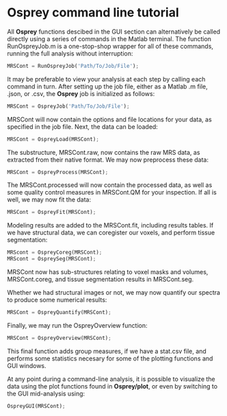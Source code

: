 # Osprey command line tutorial

All **Osprey** functions descibed in the GUI section can alternatively be called directly using a series of commands in the Matlab terminal. The function RunOspreyJob.m is a one-stop-shop wrapper for all of these commands, running the full analysis without interruption:

```octave
MRSCont = RunOspreyJob('Path/To/Job/File');
```

It may be preferable to view your analysis at each step by calling each command in turn. After setting up the job file, either as a Matlab .m file, .json, or .csv, the **Osprey** job is initialized as follows:

```octave
MRSCont = OspreyJob('Path/To/Job/File');
```
MRSCont will now contain the options and file locations for your data, as specified in the job file. Next, the data can be loaded:

```octave
MRSCont = OspreyLoad(MRSCont);
```

The substructure, MRSCont.raw, now contains the raw MRS data, as extracted from their native format. We may now preprocess these data:

```octave
MRSCont = OspreyProcess(MRSCont);
```

The MRSCont.processed will now contain the processed data, as well as some quality control measures in MRSCont.QM for your inspection. If all is well, we may now fit the data:

```octave
MRSCont = OspreyFit(MRSCont);
```

Modeling results are added to the MRSCont.fit, including results tables. If we have structural data, we can coregister our voxels, and perform tissue segmentation:

```octave
MRScont = OspreyCoreg(MRSCont);
MRScont = OspreySeg(MRSCont);
```

MRSCont now has sub-structures relating to voxel masks and volumes, MRSCont.coreg, and tissue segmentation results in MRSCont.seg.

Whether we had structural images or not, we may now quantify our spectra to produce some numerical results:

```octave
MRSCont = OspreyQuantify(MRSCont);
```

Finally, we may run the OspreyOverview function:

```octave
MRSCont = OspreyOverview(MRSCont);
```

This final function adds group measures, if we have a stat.csv file, and performs some statistics necesary for some of the plotting functions and GUI windows.

At any point during a command-line analysis, it is possible to visualize the data using the plot functions found in **Osprey/plot**, or even by switching to the GUI mid-analysis using:

```octave
OspreyGUI(MRSCont);
```

